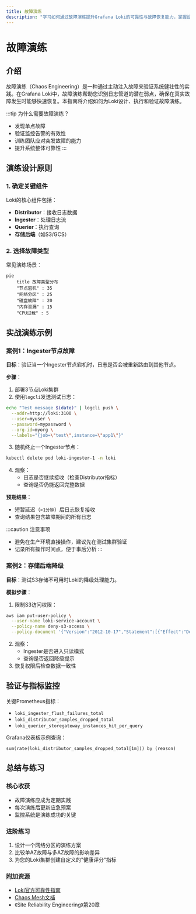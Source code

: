 ```yaml
---
title: 故障演练
description: "学习如何通过故障演练提升Grafana Loki的可靠性与故障恢复能力，掌握设计、执行和验证演练的最佳实践。"
---
```


# 故障演练

## 介绍

故障演练（Chaos Engineering）是一种通过主动注入故障来验证系统健壮性的实践。在Grafana Loki中，故障演练帮助您识别日志管道的潜在弱点，确保在真实故障发生时能够快速恢复。本指南将介绍如何为Loki设计、执行和验证故障演练。

:::tip 为什么需要故障演练？
- 发现单点故障
- 验证监控告警的有效性
- 训练团队应对突发故障的能力
- 提升系统整体可靠性
:::

## 演练设计原则

### 1. 确定关键组件
Loki的核心组件包括：
- **Distributor**：接收日志数据
- **Ingester**：处理日志流
- **Querier**：执行查询
- **存储后端**（如S3/GCS）

### 2. 选择故障类型
常见演练场景：
```mermaid
pie
    title 故障类型分布
    "节点宕机" : 35
    "网络分区" : 25
    "磁盘故障" : 20
    "内存泄漏" : 15
    "CPU过载" : 5
```

## 实战演练示例

### 案例1：Ingester节点故障
**目标**：验证当一个Ingester节点宕机时，日志是否会被重新路由到其他节点。

**步骤**：
1. 部署3节点Loki集群
2. 使用`logcli`发送测试日志：
```bash
echo "Test message $(date)" | logcli push \
  --addr=http://loki:3100 \
  --user=myuser \
  --password=mypassword \
  --org-id=myorg \
  --labels="{job=\"test\",instance=\"app1\"}"
```
3. 随机终止一个Ingester节点：
```bash
kubectl delete pod loki-ingester-1 -n loki
```
4. 观察：
   - 日志是否继续接收（检查Distributor指标）
   - 查询是否仍能返回完整数据

**预期结果**：
- 短暂延迟（`<1分钟`）后日志恢复接收
- 查询结果包含故障期间的所有日志

:::caution 注意事项
- 避免在生产环境直接操作，建议先在测试集群验证
- 记录所有操作时间点，便于事后分析
:::

### 案例2：存储后端降级
**目标**：测试S3存储不可用时Loki的降级处理能力。

**模拟步骤**：
1. 限制S3访问权限：
```bash
aws iam put-user-policy \
  --user-name loki-service-account \
  --policy-name deny-s3-access \
  --policy-document '{"Version":"2012-10-17","Statement":[{"Effect":"Deny","Action":"s3:*","Resource":"*"}]}'
```
2. 观察：
   - Ingester是否进入只读模式
   - 查询是否返回降级提示
3. 恢复权限后检查数据一致性

## 验证与指标监控

关键Prometheus指标：
- `loki_ingester_flush_failures_total`
- `loki_distributor_samples_dropped_total`
- `loki_querier_storegateway_instances_hit_per_query`

Grafana仪表板示例查询：
```promql
sum(rate(loki_distributor_samples_dropped_total[1m])) by (reason)
```

## 总结与练习

### 核心收获
- 故障演练应成为定期实践
- 每次演练后更新应急预案
- 监控系统是演练成功的关键

### 进阶练习
1. 设计一个网络分区的演练方案
2. 比较单AZ故障与多AZ故障的影响差异
3. 为您的Loki集群创建自定义的"健康评分"指标

### 附加资源
- [Loki官方可靠性指南](https://grafana.com/docs/loki/latest/operations/reliability/)
- [Chaos Mesh文档](https://chaos-mesh.org/docs/)
- 《Site Reliability Engineering》第20章